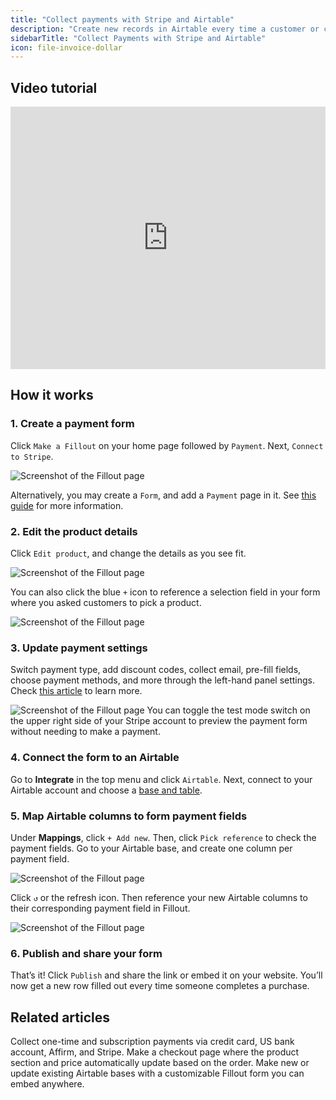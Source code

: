 ```yaml
---
title: "Collect payments with Stripe and Airtable"
description: "Create new records in Airtable every time a customer or client makes a purchase. Use Fillout forms to make a Stripe payment page and connect it to Airtable."
sidebarTitle: "Collect Payments with Stripe and Airtable"
icon: file-invoice-dollar
---
```


## Video tutorial

<Frame>
  <iframe class="notion-asset-object-fit" src="https://www.youtube.com/embed/Izty_dqvn3M" title="iframe video" frameborder="0" allowfullscreen="" loading="lazy" scrolling="auto" width="100%" height="420"></iframe>
</Frame>

## How it works

### 1. Create a payment form

Click `Make a Fillout` on your home page followed by `Payment`. Next, `Connect to Stripe`.

<Frame>
  <img src="/images/Screenshot2025-05-16at3.23.32PM.png" alt="Screenshot of the Fillout page" />
</Frame>

Alternatively, you may create a `Form`, and add a `Payment` page in it. See [this guide](/help/payment-page) for more information.

### 2. Edit the product details

Click `Edit product`, and change the details as you see fit.

<Frame>
  <img src="/images/Screenshot2025-05-16at3.30.27PM.png" alt="Screenshot of the Fillout page" />
</Frame>

You can also click the blue `+` icon to reference a selection field in your form where you asked customers to pick a product.

<Frame>
  <img src="/images/Screenshot2025-05-16at3.27.10PM.png" alt="Screenshot of the Fillout page" />
</Frame>

### 3. Update payment settings

Switch payment type, add discount codes, collect email, pre-fill fields, choose payment methods, and more through the left-hand panel settings. Check [this article](/help/payment-page) to learn more.

<Frame>
  <img src="/images/psa3.png" alt="Screenshot of the Fillout page" />
</Frame>

<Tip>
 You can toggle the test mode switch on the upper right side of your Stripe account to preview the payment form without needing to make a payment.
</Tip>

### 4. Connect the form to an Airtable

Go to **Integrate** in the top menu and click `Airtable`. Next, connect to your Airtable account and choose a [base and table](/help/airtable).

### 5. Map Airtable columns to form payment fields

Under **Mappings**, click `+ Add new`. Then, click `Pick reference` to check the payment fields. Go to your Airtable base, and create one column per payment field.

<Frame>
  <img src="/images/psa5.png" alt="Screenshot of the Fillout page" />
</Frame>

Click `↺` or the refresh icon. Then reference your new Airtable columns to their corresponding payment field in Fillout.

<Frame>
  <img src="/images/psa6.png" alt="Screenshot of the Fillout page" />
</Frame>

### 6. Publish and share your form

That’s it\! Click `Publish` and share the link or embed it on your website. You’ll now get a new row filled out every time someone completes a purchase.

## Related articles

<CardGroup cols={3}>
  <Card title="Payment page" href="/help/payment-page" icon="credit-card" iconType="regular" color="#FFC738">
    Collect one-time and subscription payments via credit card, US bank account, Affirm, and Stripe.
  </Card>
  <Card title="Create a dynamic payment page" href="/help/dynamic-payment" icon="cart-shopping" iconType="regular" color="#FFC738">
    Make a checkout page where the product section and price automatically update based on the order.
  </Card>
  <Card title="How to create an Airtable form" href="/help/airtable" icon="table-layout" iconType="regular" color="#FFC738">
    Make new or update existing Airtable bases with a customizable Fillout form you can embed anywhere.
  </Card>
</CardGroup>
